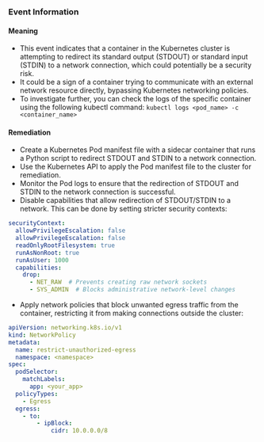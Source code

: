 
### Event Information

#### Meaning

- This event indicates that a container in the Kubernetes cluster is attempting to redirect its standard output (STDOUT) or standard input (STDIN) to a network connection, which could potentially be a security risk.
- It could be a sign of a container trying to communicate with an external network resource directly, bypassing Kubernetes networking policies.
- To investigate further, you can check the logs of the specific container using the following kubectl command: `kubectl logs <pod_name> -c <container_name>`

#### Remediation

- Create a Kubernetes Pod manifest file with a sidecar container that runs a Python script to redirect STDOUT and STDIN to a network connection.
- Use the Kubernetes API to apply the Pod manifest file to the cluster for remediation.
- Monitor the Pod logs to ensure that the redirection of STDOUT and STDIN to the network connection is successful.
- Disable capabilities that allow redirection of STDOUT/STDIN to a network. This can be done by setting stricter security contexts:
```yaml
securityContext:
  allowPrivilegeEscalation: false
  allowPrivilegeEscalation: false
  readOnlyRootFilesystem: true
  runAsNonRoot: true
  runAsUser: 1000
  capabilities:
    drop:
      - NET_RAW  # Prevents creating raw network sockets
      - SYS_ADMIN  # Blocks administrative network-level changes
```
- Apply network policies that block unwanted egress traffic from the container, restricting it from making connections outside the cluster:
```yaml
apiVersion: networking.k8s.io/v1
kind: NetworkPolicy
metadata:
  name: restrict-unauthorized-egress
  namespace: <namespace>
spec:
  podSelector:
    matchLabels:
      app: <your_app>
  policyTypes:
    - Egress
  egress:
    - to:
        - ipBlock:
            cidr: 10.0.0.0/8
```